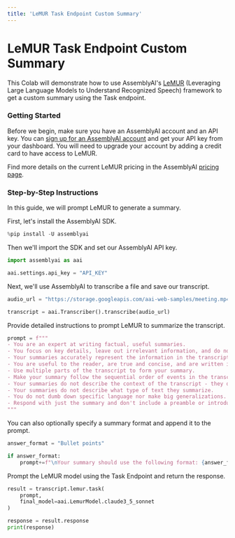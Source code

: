 ```yaml
---
title: 'LeMUR Task Endpoint Custom Summary'
---
```





# LeMUR Task Endpoint Custom Summary

This Colab will demonstrate how to use AssemblyAI's [LeMUR](https://www.assemblyai.com/blog/lemur/) (Leveraging Large Language Models to Understand Recognized Speech) framework to get a custom summary using the Task endpoint.

### Getting Started

Before we begin, make sure you have an AssemblyAI account and an API key. You can [sign up for an AssemblyAI account](https://www.assemblyai.com/app) and get your API key from your dashboard. You will need to upgrade your account by adding a credit card to have access to LeMUR.

Find more details on the current LeMUR pricing in the AssemblyAI [pricing page](https://www.assemblyai.com/pricing#:~:text=LeMUR).

### Step-by-Step Instructions

In this guide, we will prompt LeMUR to generate a summary.

First, let's install the AssemblyAI SDK.


```python
%pip install -U assemblyai
```

Then we'll import the SDK and set our AssemblyAI API key.


```python
import assemblyai as aai

aai.settings.api_key = "API_KEY"
```

Next, we'll use AssemblyAI to transcribe a file and save our transcript.


```python
audio_url = "https://storage.googleapis.com/aai-web-samples/meeting.mp4"

transcript = aai.Transcriber().transcribe(audio_url)
```

Provide detailed instructions to prompt LeMUR to summarize the transcript.


```python
prompt = f"""
- You are an expert at writing factual, useful summaries.
- You focus on key details, leave out irrelevant information, and do not add in information that is not already present in the transcript.
- Your summaries accurately represent the information in the transcript.
- You are useful to the reader, are true and concise, and are written in perfect English.
- Use multiple parts of the transcript to form your summary.
- Make your summary follow the sequential order of events in the transcript.
- Your summaries do not describe the context of the transcript - they only summarize the events in the text.
- Your summaries do not describe what type of text they summarize.
- You do not dumb down specific language nor make big generalizations.
- Respond with just the summary and don't include a preamble or introduction.
"""
```

You can also optionally specify a summary format and append it to the prompt.


```python
answer_format = "Bullet points"

if answer_format:
    prompt+=f"\nYour summary should use the following format: {answer_format}"
```

Prompt the LeMUR model using the Task Endpoint and return the response.


```python
result = transcript.lemur.task(
    prompt,
    final_model=aai.LemurModel.claude3_5_sonnet
)

response = result.response
print(response)
```
